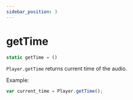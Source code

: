 ```yaml
---
sidebar_position: 3
---
```

# getTime

```js
static getTime = ()
```

`Player.getTime` returns current time of the audio.

Example:
```js
var current_time = Player.getTime();
```